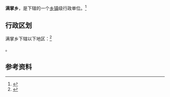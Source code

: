 {{中国乡级行政区|63/26/24/200/000}}

'''满掌乡'''，是{{PRC admin/fullname|63/26/24/200/000|3}}下辖的一个[[乡镇|乡镇]]级行政单位。<ref>{{PRC admin/ref sgc|{{PRC admin/parent|63/26/24/200/000}}}}</ref>

== 行政区划 ==

满掌乡下辖以下地区：<ref>{{PRC admin/ref sgc|63/26/24/200/000}}</ref>

{{PRC admin/children|63/26/24/200/000}}。

== 参考资料 ==

{{reflist}}

{{行政区划小作品}}
{{PRC admin/navcat|63/26/24/200/000}}